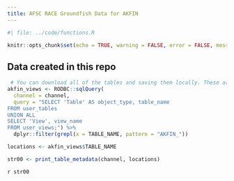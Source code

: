 ```yaml
---
title: AFSC RACE Groundfish Data for AKFIN
---
```


```r
#| file: ../code/functions.R

knitr::opts_chunk$set(echo = TRUE, warning = FALSE, error = FALSE, message = FALSE)
```

## Data created in this repo

```r
 # You can download all of the tables and saving them locally. These are all of the new tables for you to look through:
akfin_views <- RODBC::sqlQuery(
  channel = channel,
  query = "SELECT 'Table' AS object_type, table_name
FROM user_tables
UNION ALL
SELECT 'View', view_name
FROM user_views;") %>% 
  dplyr::filter(grepl(x = TABLE_NAME, pattern = "AKFIN_"))

locations <- akfin_views$TABLE_NAME
```

```r
str00 <- print_table_metadata(channel, locations)
```

`r str00`

